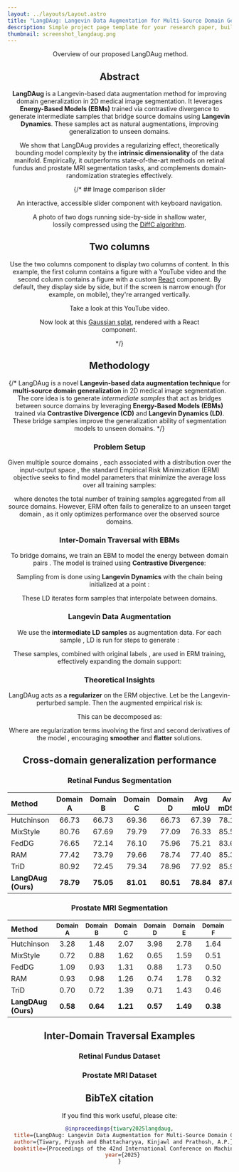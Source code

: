 ```yaml
---
layout: ../layouts/Layout.astro
title: "LangDAug: Langevin Data Augmentation for Multi-Source Domain Generalization in Medical Image Segmentation"
description: Simple project page template for your research paper, built with Astro and Tailwind CSS
thumbnail: screenshot_langdaug.png
---
```







<Header
  title={frontmatter.title}
  authors={[
    {
      name: "Piyush Tiwary",
      url: "https://backpropagator.github.io/",
      notes: ["†"],
    },
    {
      name: "Kinjawl Bhattacharyya",
      url: "https://kb107.github.io/",
      notes: ["†"],
    },
    {
      name: "Prathosh A.P.",
      url: "https://sites.google.com/view/prathosh/home",
      notes: ["†"],
    },
  ]}
  affiliations={[
    { 
      symbol: "†", 
      text: "Indian Institute of Science, Bangalore" 
    },
  ]}
  conference="ICML 2025"
  links={[
    {
      name: "Paper",
      url: "https://www.arxiv.org/pdf/2505.19659",
      icon: "ri:file-pdf-2-line",
    },
    {
      name: "Code",
      url: "https://github.com/backpropagator/LangDAug",
      icon: "ri:github-line",
    },
    {
      name: "arXiv",
      url: "https://www.arxiv.org/abs/2505.19659#",
      icon: "academicons:arxiv",
    },
  ]}
  />

<Figure>
  <Image slot="figure" source={langdaug_refined_horizontal} altText="Overview of our proposed LangDAug method." />
  <span slot="caption">Overview of our proposed LangDAug method.</span>
</Figure>

<HighlightedSection>

## Abstract

**LangDAug** is a Langevin-based data augmentation method for improving domain generalization in 2D medical image segmentation. It leverages **Energy-Based Models (EBMs)** trained via contrastive divergence to generate intermediate samples that bridge source domains using **Langevin Dynamics**. These samples act as natural augmentations, improving generalization to unseen domains.

We show that LangDAug provides a regularizing effect, theoretically bounding model complexity by the **intrinsic dimensionality** of the data manifold. Empirically, it outperforms state-of-the-art methods on retinal fundus and prostate MRI segmentation tasks, and complements domain-randomization strategies effectively.

</HighlightedSection>

{/* ## Image comparison slider

An interactive, accessible slider component with keyboard navigation.
<Figure>
  <ImageComparison slot="figure" client:load imageUrlOne={dogsDiffc.src} imageUrlTwo={dogsTrue.src} altTextOne="Photo of two dogs running side-by-side in shallow water, lossily compressed using the DiffC algorithm" altTextTwo="Original photo of two dogs running side-by-side in shallow water" />
  <span slot="caption">A photo of two dogs running side-by-side in shallow water, lossily compressed using the <a href="https://jeremyiv.github.io/diffc-project-page/">DiffC algorithm</a>.</span>
</Figure>

## Two columns

Use the two columns component to display two columns of content. In this example, the first column contains a figure with a YouTube video and the second column contains a figure with a custom [React](https://react.dev/) component. By default, they display side by side, but if the screen is narrow enough (for example, on mobile), they're arranged vertically.

<TwoColumns>
  <Figure slot="left">
    <YouTubeVideo slot="figure" videoId="wjZofJX0v4M" />
    <span slot="caption">Take a look at this YouTube video.</span>
  </Figure>
  <Figure slot="right">
    <Splat slot="figure" client:idle />
    <span slot="caption">Now look at this <a href="https://en.wikipedia.org/wiki/Gaussian_splatting">Gaussian splat</a>, rendered with a React component.</span>
  </Figure>
</TwoColumns>
 */}

## Methodology

{/* LangDAug is a novel **Langevin-based data augmentation technique** for **multi-source domain generalization** in 2D medical image segmentation. The core idea is to generate _intermediate samples_ that act as bridges between source domains by leveraging **Energy-Based Models (EBMs)** trained via **Contrastive Divergence (CD)** and **Langevin Dynamics (LD)**. These bridge samples improve the generalization ability of segmentation models to unseen domains. */}

### Problem Setup

Given multiple source domains <LaTeX inline formula="\{D_i\}_{i=1}^n" />, each associated with a distribution <LaTeX inline formula="P_{D_i}(x, y)" /> over the input-output space <LaTeX inline formula="\mathcal{X} \times \mathcal{Y}" />, the standard Empirical Risk Minimization (ERM) objective seeks to find model parameters <LaTeX inline formula="\hat{\theta}" /> that minimize the average loss over all training samples:

<LaTeX formula="\hat{\theta} = \arg\min_{\theta} \frac{1}{N} \sum_{i=1}^{N} \ell(f_\theta(x_i), y_i)" />

where <LaTeX inline formula="N = \sum_{i=1}^n |D_i|" /> denotes the total number of training samples aggregated from all source domains. However, ERM often fails to generalize to an unseen target domain <LaTeX inline formula="D_{n+1} \notin \{D_i\}_{i=1}^n" />, as it only optimizes performance over the observed source domains.

### Inter-Domain Traversal with EBMs

To bridge domains, we train an EBM <LaTeX inline formula="E_{\theta_{ij}}" /> to model the energy between domain pairs <LaTeX inline formula="(D_i, D_j)" />. The model is trained using <strong>Contrastive Divergence</strong>:

<LaTeX formula="\nabla_{\theta_{ij}} \mathcal{L}_{CD} = \mathbb{E}_{x \sim P_{D_j}}[\nabla_{\theta_{ij}} E_{\theta_{ij}}(x)] - \mathbb{E}_{x \sim P_{\theta_{ij}}}[\nabla_{\theta_{ij}} E_{\theta_{ij}}(x)]" />

<LaTeX formula="P_{\theta_{ij}} = \frac{\exp(-E_{\theta_{ij}}(x))}{Z_{\theta_{ij}}}, \quad \text{where } Z_{\theta_{ij}} = \int_{\mathcal{X}} \exp(-E_{\theta_{ij}}(x)) \, dx" />

Sampling from <LaTeX inline formula="P_{\theta_{ij}}" /> is done using <strong>Langevin Dynamics</strong> with the chain being initialized at a point <LaTeX inline formula="x_0 \sim P_{D_i}" />:

<LaTeX formula="x_{t+1} = x_t - \frac{\alpha^2}{2} \nabla_x E_{\theta_{ij}}(x_t) + \alpha \epsilon, \quad \epsilon \sim \mathcal{N}(0, I)" />

These LD iterates form samples that interpolate between domains.

### Langevin Data Augmentation

We use the <strong>intermediate LD samples</strong> as augmentation data. For each sample <LaTeX inline formula="x_j \in D_i" />, LD is run for <LaTeX inline formula="K" /> steps to generate <LaTeX inline formula="\{x_j^t\}_{t=1}^K" />:

<LaTeX formula="x_{j}^{t+1} = x_j^t - \frac{\beta^2}{2} \nabla_x E_{\theta_{ij}}(x_j^t) + \beta \epsilon" />

These samples, combined with original labels <LaTeX inline formula="y_j" />, are used in ERM training, effectively expanding the domain support:

<LaTeX formula="\mathcal{D}_{\text{aug}} = \bigcup_{i \neq j, k} D_{ij}^k, \quad \text{where } D_{ij}^k = \{(x_j^k, y_j)\}" />

### Theoretical Insights

LangDAug acts as a <strong>regularizer</strong> on the ERM objective. Let <LaTeX inline formula="\tilde{x}_i" /> be the Langevin-perturbed sample. Then the augmented empirical risk is:

<LaTeX formula="\mathcal{L}_{\text{aug}}(\theta, \mathcal{D}) = \frac{1}{k} \sum_{i=1}^k \mathbb{E}_{\epsilon \sim \mathcal{N}(0, I)} [\ell(\theta, \tilde{z}_i)]" />

This can be decomposed as:

<LaTeX formula="\mathcal{L}_{\text{aug}} = \mathcal{L}_{\text{std}} + R_1 + R_2 + R_3" />

Where <LaTeX inline formula="R_1, R_2, R_3" /> are regularization terms involving the first and second derivatives of the model <LaTeX inline formula="f_\theta" />, encouraging <strong>smoother</strong> and <strong>flatter</strong> solutions.

## Cross-domain generalization performance

### Retinal Fundus Segmentation

| Method | Domain A | Domain B | Domain C | Domain D | Avg mIoU | Avg mDSC |
|:--------|:----------:|:----------:|:----------:|:----------:|:----------:|:----------:|
| Hutchinson | 66.73 | 66.73 | 69.36 | 66.73 | 67.39 | 78.14 |
| MixStyle | 80.76 | 67.69 | 79.79 | 77.09 | 76.33 | 85.58 |
| FedDG | 76.65 | 72.14 | 76.10 | 75.96 | 75.21 | 83.67 |
| RAM | 77.42 | 73.79 | 79.66 | 78.74 | 77.40 | 85.39 |
| TriD | 80.92 | 72.45 | 79.34 | 78.96 | 77.92 | 85.95 |
| **LangDAug (Ours)** | **78.79** | **75.05** | **81.01** | **80.51** | **78.84** | **87.61** |

### Prostate MRI Segmentation

| Method | <small>Domain A</small> | <small>Domain B</small> | <small>Domain C</small> | <small>Domain D</small> | <small>Domain E</small> | <small>Domain F</small> | <small>Avg ASD</small> | <small>Avg DSC</small> |
|:--------|:----------:|:----------:|:----------:|:----------:|:----------:|:----------:|:----------:|:---------:|
| Hutchinson | 3.28 | 1.48 | 2.07 | 3.98 | 2.78 | 1.64 | 2.54 | 78.62 |
| MixStyle | 0.72 | 0.88 | 1.62 | 0.65 | 1.59 | 0.51 | 1.00 | 86.27 |
| FedDG | 1.09 | 0.93 | 1.31 | 0.88 | 1.73 | 0.50 | 1.07 | 85.95 |
| RAM | 0.93 | 0.98 | 1.26 | 0.74 | 1.78 | 0.32 | 1.00 | 87.02 |
| TriD | 0.70 | 0.72 | 1.39 | 0.71 | 1.43 | 0.46 | 0.90 | 87.68 |
| **LangDAug (Ours)** | **0.58** | **0.64** | **1.21** | **0.57** | **1.49** | **0.38** | **0.81** | **89.16** |

## Inter-Domain Traversal Examples

### Retinal Fundus Dataset
<Figure>
  <Carousel 
    slot="figure"
    images={[
      {
        src: fundus_A.src,
        alt: "Source domain A",
        caption: "Domain A to Domain D"
      },
      {
        src: fundus_B.src,
        alt: "Source domain B",
        caption: "Domain B to Domain D"
      },
      {
        src: fundus_C.src,
        alt: "Source domain C",
        caption: "Domain C to Domain B"
      },
      {
        src: fundus_D.src,
        alt: "Source domain D",
        caption: "Domain D to Domain A"
      }
    ]}
  />
</Figure>

### Prostate MRI Dataset

<Figure>
  <Carousel 
    slot="figure"
    images={[
      {
        src: prostate_A.src,
        alt: "Source domain A",
        caption: "Domain A to Domain B"
      },
      {
        src: prostate_B.src,
        alt: "Source domain B",
        caption: "Domain B to Domain F"
      },
      {
        src: prostate_C.src,
        alt: "Source domain C",
        caption: "Domain C to Domain A"
      },
      {
        src: prostate_D.src,
        alt: "Source domain D",
        caption: "Domain D to Domain F"
      },
      {
        src: prostate_E.src,
        alt: "Source domain E",
        caption: "Domain E to Domain B"
      },
      {
        src: prostate_F.src,
        alt: "Source domain F",
        caption: "Domain F to Domain A"
      }
    ]}
  />
</Figure>

## BibTeX citation

If you find this work useful, please cite:

```bibtex
@inproceedings{tiwary2025langdaug,
  title={LangDAug: Langevin Data Augmentation for Multi-Source Domain Generalization in Medical Image Segmentation},
  author={Tiwary, Piyush and Bhattacharyya, Kinjawl and Prathosh, A.P.},
  booktitle={Proceedings of the 42nd International Conference on Machine Learning},
  year={2025}
}
```